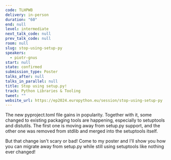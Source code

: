 ```yaml
---
code: TLHPWB
delivery: in-person
duration: "60"
end: null
level: intermediate
next_talk_code: null
prev_talk_code: null
room: null
slug: stop-using-setup-py
speakers:
  - piotr-gnus
start: null
state: confirmed
submission_type: Poster
talks_after: null
talks_in_parallel: null
title: Stop using setup.py!
track: Python Libraries & Tooling
tweet: ""
website_url: https://ep2024.europython.eu/session/stop-using-setup-py
---
```


The new pyproject.toml file gains in popularity. Together with it, some changed
to existing packaging tools are happening, especially to setuptools and
distutils. The first one is moving away from setup.py support, and the other one
was removed from stdlib and merged into the setuptools itself.

But that change isn't scary or bad! Come to my poster and I'll show you how you
can migrate away from setup.py while still using setuptools like nothing ever
changed!
